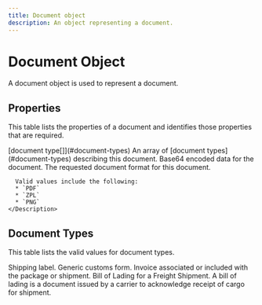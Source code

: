 ```yaml
---
title: Document object
description: An object representing a document.
---
```


Document Object
===============================================
A document object is used to represent a document.


Properties
--------------------------------

This table lists the properties of a document and identifies those properties that are required. 


<Reference>

  <Field name="type" required={true}>
    <Type>
      [document type[]](#document-types)
    </Type>
    <Description>
      An array of [document types](#document-types) describing this document.
    </Description>
  </Field>

  <Field name="data" type="string" required={true}>
    <Description>
      Base64 encoded data for the document.
    </Description>
  </Field>

  <Field name="format" type="string" required={true}>
    <Description>
      The requested document format for this document.
      
      Valid values include the following:
      * `PDF`
      * `ZPL`
      * `PNG`
    </Description>
  </Field>

</Reference>

Document Types
-------------------------
This table lists the valid values for document types.

<Reference>

  <Field name="label" >
    <Description>
      Shipping label.
    </Description>
  </Field>

  <Field name="customs_form" >
    <Description>
      Generic customs form.
    </Description>
  </Field>

  <Field name="commercial_invoice" >
    <Description>
      Invoice associated or included with the package or shipment.
    </Description>
  </Field>

  <Field name="bill_of_lading" >
    <Description>
      Bill of Lading for a Freight Shipment.
      A bill of lading is a document issued by a carrier to acknowledge receipt of cargo for shipment.
    </Description>
  </Field>

</Reference>